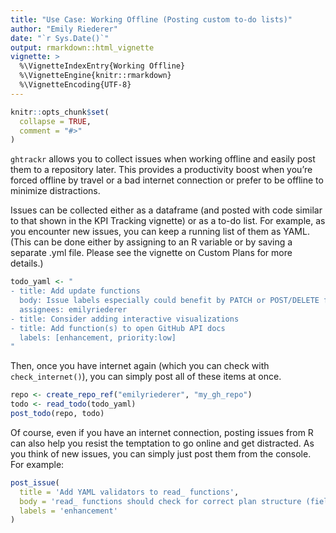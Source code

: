 ```yaml
---
title: "Use Case: Working Offline (Posting custom to-do lists)"
author: "Emily Riederer"
date: "`r Sys.Date()`"
output: rmarkdown::html_vignette
vignette: >
  %\VignetteIndexEntry{Working Offline}
  %\VignetteEngine{knitr::rmarkdown}
  %\VignetteEncoding{UTF-8}
---
```


```r
knitr::opts_chunk$set(
  collapse = TRUE,
  comment = "#>"
)
```

`ghtrackr` allows you to collect issues when working offline and easily post them to a repository later. This provides a productivity boost when you're forced offline by travel or a bad internet connection or prefer to be offline to minimize distractions. 

Issues can be collected either as a dataframe (and posted with code similar to that shown in the KPI Tracking vignette) or as a to-do list. For example, as you encounter new issues, you can keep a running list of them as YAML. (This can be done either by assigning to an R variable or by saving a separate .yml file. Please see the vignette on Custom Plans for more details.)

```r
todo_yaml <- "
- title: Add update functions
  body: Issue labels especially could benefit by PATCH or POST/DELETE functionality
  assignees: emilyriederer
- title: Consider adding interactive visualizations
- title: Add function(s) to open GitHub API docs 
  labels: [enhancement, priority:low]
"
```

Then, once you have internet again (which you can check with `check_internet()`), you can simply post all of these items at once.

```r
repo <- create_repo_ref("emilyriederer", "my_gh_repo")
todo <- read_todo(todo_yaml)
post_todo(repo, todo)
```

Of course, even if you have an internet connection, posting issues from R can also help you resist the temptation to go online and get distracted. As you think of new issues, you can simply just post them from the console. For example:

```r
post_issue(
  title = 'Add YAML validators to read_ functions',
  body = 'read_ functions should check for correct plan structure (field names & relationships)',
  labels = 'enhancement'
)
```

